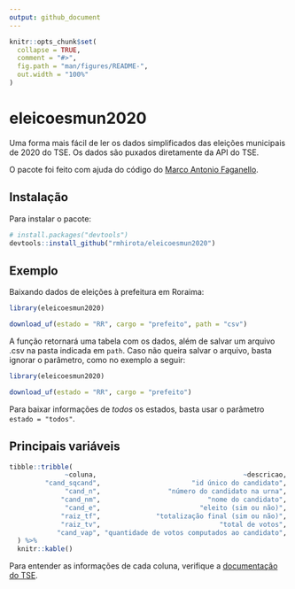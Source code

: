 ```yaml
---
output: github_document
---
```


<!-- README.md is generated from README.Rmd. Please edit that file -->

```r
knitr::opts_chunk$set(
  collapse = TRUE,
  comment = "#>",
  fig.path = "man/figures/README-",
  out.width = "100%"
)
```

# eleicoesmun2020

<!-- badges: start -->
<!-- badges: end -->

Uma forma mais fácil de ler os dados simplificados das eleições municipais de 2020 do TSE.
Os dados são puxados diretamente da API do TSE. 

O pacote foi feito com ajuda do código do [Marco Antonio Faganello](https://github.com/marcofaga/eleicoes2020).

## Instalação

Para instalar o pacote:

``` r
# install.packages("devtools")
devtools::install_github("rmhirota/eleicoesmun2020")
```
## Exemplo

Baixando dados de eleições à prefeitura em Roraima:

```r
library(eleicoesmun2020)

download_uf(estado = "RR", cargo = "prefeito", path = "csv")
```

A função retornará uma tabela com os dados, além de salvar um arquivo .csv na pasta indicada em ```path```. Caso não queira salvar o arquivo, basta ignorar o parâmetro, como no exemplo a seguir:

```r
library(eleicoesmun2020)

download_uf(estado = "RR", cargo = "prefeito")
```

Para baixar informações de _todos_ os estados, basta usar o parâmetro ```estado = "todos"```.

## Principais variáveis

```r
tibble::tribble(
              ~coluna,                                     ~descricao,
         "cand_sqcand",                       "id único do candidato",
              "cand_n",                 "número do candidato na urna",
             "cand_nm",                           "nome do candidato",
              "cand_e",                         "eleito (sim ou não)",
             "raiz_tf",              "totalização final (sim ou não)",
             "raiz_tv",                              "total de votos",
            "cand_vap", "quantidade de votos computados ao candidato",
  ) %>%
  knitr::kable()

```

Para entender as informações de cada coluna, verifique a [documentação do TSE](https://www.tse.jus.br/eleicoes/eleicoes-2020/arquivos/ea04-arquivo-de-resultado-consolidado-01-2020/rybena_pdf?file=https://www.tse.jus.br/eleicoes/eleicoes-2020/arquivos/ea04-arquivo-de-resultado-consolidado-01-2020/at_download/file).


